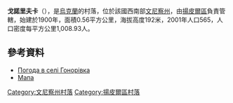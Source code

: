 {{coord|48|20|31|N|28|14|36|E|scale:30000|display=title}}

'''戈諾里夫卡'''（{{lang-uk|Гонорівка}}），是[[烏克蘭|烏克蘭]]的村落，位於該國西南部[[文尼察州|文尼察州]]，由[[揚皮爾區|揚皮爾區]]負責管轄，始建於1900年，面積0.56平方公里，海拔高度192米，2001年人口565，人口密度每平方公里1,008.93人。

==參考資料==
* [http://weather.in.ua/ua/vinnickaja/5468 Погода в селі Гонорівка] {{Wayback|url=http://weather.in.ua/ua/vinnickaja/5468 |date=20210123182608 }}
* [http://uamaps.com/ukraine-map/vinnitskaya/yampolskiy/gonorovka/ Мапа] {{Wayback|url=http://uamaps.com/ukraine-map/vinnitskaya/yampolskiy/gonorovka/ |date=20071130073227 }}

[[Category:文尼察州村落|Category:文尼察州村落]]
[[Category:揚皮爾區村落|Category:揚皮爾區村落]]


{{Vinnytsia-geo-stub}}